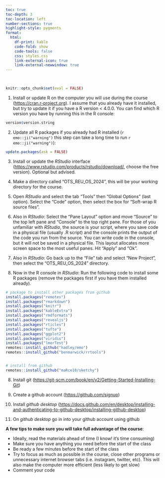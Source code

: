```yaml
---
toc: true
toc-depth: 3
toc-location: left
number-sections: true
highlight-style: pygments
format:
  html:
    df-print: kable
    code-fold: show
    code-tools: false
    css: styles.css
    link-external-icon: true
    link-external-newwindow: true  
---
```


 

```r

knitr::opts_chunk$set(eval = FALSE)

```

1)  Install or update R on the computer you will use during the course (<https://cran.r-project.org>). I assume that you already have it installed, but try to update it if you have a R version \< 4.0.0. You can find which R version you have by running this in the R console:

```r

version$version.string

```

2)  Update all R packages if you already had R installed (`r emo::ji("warning")` this step can take a long time to run `r emo::ji("warning")`):

```r

update.packages(ask = FALSE)
```

3)  Install or update the *RStudio* interface (<https://www.rstudio.com/products/rstudio/download/>, choose the free version). Optional but advised.

4)  Make a directory called "OTS_REU_OS_2024", this will be your working directory for the course.

5)  Open *RStudio* and select the tab "Tools" then "Global Options" (last option). Select the "Code" option, then select the box for "Soft-wrap R source files".

6)  Also in *RStudio*: Select the "Pane Layout" option and move "Source" to the top left pane and "Console" to the top right pane. For those of you unfamiliar with *RStudio*, the source is your script, where you save code in a physical file (usually .R script) and the console prints the output of the code you run from the source. You can write code in the console, but it will not be saved in a physical file. This layout allocates more screen space to the most useful panes. Hit "Apply" and "Ok".

7)  Also in *RStudio*: Go back up to the "File" tab and select "New Project", then select the "OTS_REU_OS_2024" directory.

8)  Now in the R console in *RStudio*: Run the following code to install some R packages (remove the packages first if you have them installed already).

```r

# package to install other packages from github
install.packages("remotes") 
install.packages("rmarkdown") 
install.packages("knitr")
install.packages("kableExtra")
install.packages("rmdformats")
install.packages("revealjs")
install.packages("rticles")
install.packages("tufte")
install.packages("ggplot2") 
install.packages("viridis")
install.packages("lmerTest")
remotes::install_github("hadley/emo")
remotes::install_github("benmarwick/rrtools")


# install from github
remotes::install_github("maRce10/sketchy")

```

8)  Install git (<https://git-scm.com/book/en/v2/Getting-Started-Installing-Git>)

9)  Create a github account (<https://github.com/signup>)

10) Install *github desktop* (<https://docs.github.com/en/desktop/installing-and-authenticating-to-github-desktop/installing-github-desktop>)

11) On *github desktop* go in into your github account using github

::: {.alert .alert-warning}
**A few tips to make sure you will take full advantage of the course**:

-   Ideally, read the materials ahead of time (I know! it's time consuming)
-   Make sure you have anything you need before the start of the class
-   Be ready a few minutes before the start of the class
-   Try to focus as much as possible in the course, close other programs or unnecessary internet browser tabs (i.e. instagram, twitter, etc). This will also make the computer more efficient (less likely to get slow)
-   Comment your code
:::
